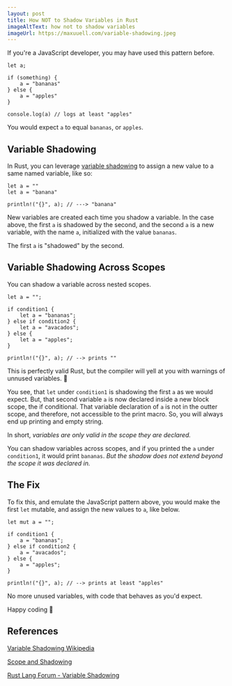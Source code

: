 ```yaml
---
layout: post
title: How NOT to Shadow Variables in Rust
imageAltText: how not to shadow variables
imageUrl: https://maxuuell.com/variable-shadowing.jpeg
---
```


If you're a JavaScript developer, you may have used this pattern before.

```
let a;

if (something) {
    a = "bananas"
} else {
    a = "apples"
}

console.log(a) // logs at least "apples"
```

You would expect `a` to equal `bananas`, or `apples`.

## Variable Shadowing

In Rust, you can leverage [variable shadowing](https://doc.rust-lang.org/book/ch03-01-variables-and-mutability.html#shadowing) to assign a new value to a same named variable, like so:

```
let a = ""
let a = "banana"

println!("{}", a); // ---> "banana"

```

New variables are created each time you shadow a variable. In the case above, the first `a` is shadowed by the second, and the second `a` is a new variable, with the name `a`, initialized with the value `bananas`. 

The first `a` is "shadowed" by the second.

## Variable Shadowing Across Scopes

You can shadow a variable across nested scopes.

```
let a = "";

if condition1 {
    let a = "bananas";
} else if condition2 {
    let a = "avacados";
} else {
    let a = "apples";
}

println!("{}", a); // --> prints ""
```

This is perfectly valid Rust, but the compiler will yell at you with warnings of unnused variables. 🤔

You see, that `let` under `condition1` is shadowing the first `a` as we would expect. But, that second variable `a` is now declared inside a new block scope, the if conditional. That variable declaration of `a` is not in the outter scope, and therefore, not accessible to the print macro. So, you will always end up printing and empty string.

In short, *variables are only valid in the scope they are declared.*

You can shadow variables across scopes, and if you printed the `a` under `condition1`, it would print `bananas`. *But the shadow does not extend beyond the scope it was declared in.*

## The Fix

To fix this, and emulate the JavaScript pattern above, you would make the first `let` mutable, and assign the new values to `a`, like below.

```
let mut a = "";

if condition1 {
    a = "bananas";
} else if condition2 {
    a = "avacados";
} else {
    a = "apples";
}

println!("{}", a); // --> prints at least "apples"
```

No more unused variables, with code that behaves as you'd expect.

Happy coding 👻

## References

[Variable Shadowing Wikipedia](https://en.wikipedia.org/wiki/Variable_shadowing)

[Scope and Shadowing](https://doc.rust-lang.org/stable/rust-by-example/variable_bindings/scope.html)

[Rust Lang Forum - Variable Shadowing](https://users.rust-lang.org/t/variable-shadowing/30763)
